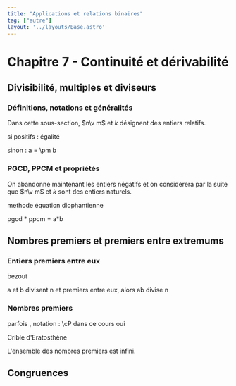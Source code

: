 ```yaml
---
title: "Applications et relations binaires"
tag: ["autre"]
layout: '../layouts/Base.astro'
---
```




# Chapitre 7 - Continuité et dérivabilité

<Tableofcontents />

## Divisibilité, multiples et diviseurs

### Définitions, notations et généralités

Dans cette sous-section, $n\v m$ et $k$ désignent des entiers relatifs.

<Item type='definition' titre="diviseur et multiple d'entiers relatifs">

</Item>

<Item type='proposition' titre='transitivité de la divsibilité'>

</Item>

<Item type='proposition' titre='égalité et divisibilité'>

si positifs : égalité

sinon : a = \pm b
</Item>

<Item type='proposition' titre='divisibilité et combinaison linéaire'>

</Item>

<Item type='definition' titre='parité et imparité'>

</Item>

<Item type='proposition' titre='produit et parité'>

</Item>

<Item type='theoreme' titre='division euclidienne'>

</Item>

<Item type='proposition' titre='caractérisation de la divisibilité'>

</Item>


### PGCD, PPCM et propriétés

On abandonne maintenant les entiers négatifs et on considèrera par la suite que $n\v m$ et $k$ sont des entiers naturels.

<Item type='definition' titre='plus grand diviseur commun'>

</Item>


<Item type='proposition' titre='multiplicativité du PGCD'>

</Item>


<Item type='proposition' titre='ensemble des diviseurs de deux entiers'>

</Item>


<Item type='proposition' titre="algorithme d'Euclide">

</Item>


<Item type='proposition' titre="algorithme d'Euclide pour les entiers relatifs">

</Item>


<Item type='theoreme' titre='de Bezout'>

</Item>


methode équation diophantienne


<Item type='definition' titre='plus petit multiple commun'>

</Item>


<Item type='proposition' titre='pgcd et ppcm'>

pgcd * ppcm = a*b
</Item>

## Nombres premiers et premiers entre extremums

### Entiers premiers entre eux

<Item type='definition' titre='nombres premiers entre eux'>

</Item>

<Item type='proposition' titre='caractérisation des nombres premiers entre eux'>

bezout
</Item>

<Item type='proposition' titre="forme irréductible d'un rationnel">

</Item>

<Item type='lemme' titre='de Gauss'>

</Item>

<Item type='proposition' titre=''>

a et b divisent n et premiers entre eux, alors ab divise n
</Item>

<Item type='definition' titre='PGCD de plusieurs entiers'>

</Item>

<Item type='definition' titre='entiers premiers entre eux dans leur ensemble'>

</Item>

<Item type='definition' titre='entiers premiers entre eux deux à deux'>

</Item>

<Item type='proposition' titre='relation de Bezout'>

</Item>


### Nombres premiers

<Item type='definition' titre='nombre premier'>

parfois , notation : \cP dans ce cours oui
</Item>

Crible d'Eratosthène

<Item type='proposition' titre='cardinalité des premiers'>

L'ensemble des nombres premiers est infini.
</Item>

<Item type='theoreme' titre='décomposition en produit de facteurs premiers'>

</Item>

<Item type='definition' titre='valuation p-adique'>

</Item>

<Item type='proposition' titre='valuation p-adique et produit'>

</Item>

<Item type='definition' titre="indicatrice d'Euler">

</Item>

<Item type='proposition' titre="formules de l'indicatrice">

</Item>



## Congruences

<Item type='definition' titre='relation de congruence'>

</Item>

<Item type='proposition' titre='congruences et opérations'>

</Item>

<Item type='proposition' titre='inversion et congruence'>

</Item>

<Item type='theoreme' titre='petit théorème de Fermat'>

</Item>
